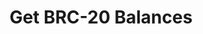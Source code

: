 ---
title: Get BRC-20 Balances
description: Retrieves the running status of the Stacks Blockchain API.
toc: false
---